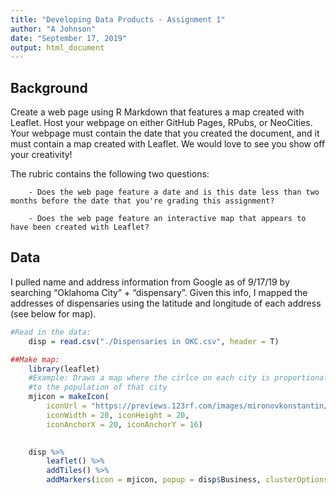 ---
title: "Developing Data Products - Assignment 1"
author: "A Johnson"
date: "September 17, 2019"
output: html_document
---

## Background ##

Create a web page using R Markdown that features a map created with Leaflet.
Host your webpage on either GitHub Pages, RPubs, or NeoCities.
Your webpage must contain the date that you created the document,
and it must contain a map created with Leaflet. We would love to see you show off your creativity!

The rubric contains the following two questions:

        - Does the web page feature a date and is this date less than two months before the date that you're grading this assignment?

        - Does the web page feature an interactive map that appears to have been created with Leaflet?


## Data ##
I pulled name and address information from Google as of 9/17/19 by searching "Oklahoma City" + "dispensary". Given this info, I mapped the addresses of dispensaries using the latitude and longitude of each address (see below for map). 

```{r map}

#Read in the data:
    disp = read.csv("./Dispensaries in OKC.csv", header = T)

##Make map:
    library(leaflet)
    #Example: Draws a map where the cirlce on each city is proportional 
    #to the population of that city
    mjicon = makeIcon(
        iconUrl = "https://previews.123rf.com/images/mironovkonstantin/mironovkonstantin1803/mironovkonstantin180300085/98020093-marijuana-leaf-clipart-green-cannabis-leaf-illustration-gray-shadow-.jpg", 
        iconWidth = 20, iconHeight = 20, 
        iconAnchorX = 20, iconAnchorY = 16)
    

    disp %>%
        leaflet() %>%
        addTiles() %>%
        addMarkers(icon = mjicon, popup = disp$Business, clusterOptions = markerClusterOptions())
    
```


